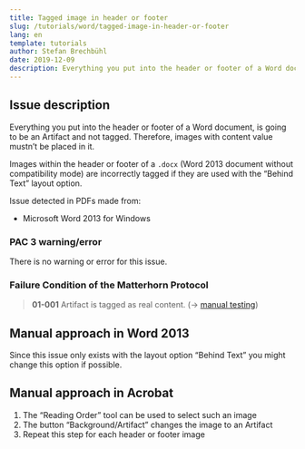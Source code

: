 ```yaml
---
title: Tagged image in header or footer
slug: /tutorials/word/tagged-image-in-header-or-footer
lang: en
template: tutorials
author: Stefan Brechbühl
date: 2019-12-09
description: Everything you put into the header or footer of a Word document, is going to be an Artifact and not tagged. Therefore, images with content value mustn’t be placed in it. Images within the header or footer of a .docx (Word 2013 document without compatibility mode) are incorrectly tagged if they are used with the “Behind Text” layout option.
---
```

## Issue description

Everything you put into the header or footer of a Word document, is going to be an Artifact and not tagged. Therefore, images with content value mustn’t be placed in it.

Images within the header or footer of a `.docx` (Word 2013 document without compatibility mode) are incorrectly tagged if they are used with the “Behind Text” layout option.

Issue detected in PDFs made from:

- Microsoft Word 2013 for Windows

### PAC 3 warning/error

There is no warning or error for this issue.

### Failure Condition of the Matterhorn Protocol

> **01-001** Artifact is tagged as real content. (→ [manual testing](https://accessible-pdf.info/en/glossary/#manual-testing))

## Manual approach in Word 2013

Since this issue only exists with the layout option “Behind Text” you might change this option if possible.

## Manual approach in Acrobat

1. The “Reading Order” tool can be used to select such an image
2. The button “Background/Artifact” changes the image to an Artifact
3. Repeat this step for each header or footer image